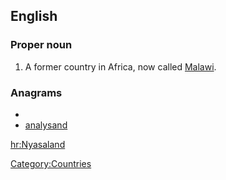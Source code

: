 ==English==
{{wikipedia}}
===Proper noun===
{{en-proper noun|sg=[[French]] [[Sudan]]}}

# A former country in Africa, now called [[Malawi]].

===Anagrams===
* {{alphagram|aaadlnnsy}}
* [[analysand#English|analysand]]


[[Category:Countries]]

[[hr:Nyasaland]]